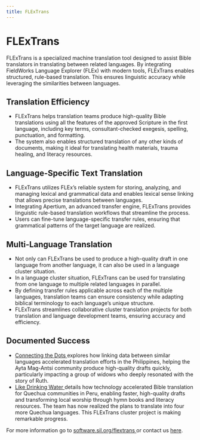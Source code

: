 ```yaml
---
title: FLExTrans
---
```



# FLExTrans

<p style={{ paddingTop: '30px' }}>
    FLExTrans is a specialized machine translation tool designed to assist Bible translators in translating between related languages. 
    By integrating FieldWorks Language Explorer (FLEx) with modern tools, FLExTrans enables structured, rule-based translation. 
    This ensures linguistic accuracy while leveraging the similarities between languages.
</p>

<div style={{ display: 'flex', justifyContent: 'center', paddingBottom: '30px', paddingTop: '20px' }}>
  <ReactPlayer controls url='https://youtu.be/7HHvtbXImr0?si=a9JJ3EY9Vswm42IB' />
</div>

## Translation Efficiency
<ul>
    <li>
        FLExTrans helps translation teams produce high-quality Bible translations using all the features of the approved Scripture 
        in the first language, including key terms, consultant-checked exegesis, spelling, punctuation, and formatting.  
    </li>
    <li>
        The system also enables structured translation of any other kinds of documents, 
        making it ideal for translating health materials, trauma healing, and literacy resources. 
    </li>
</ul>

## Language-Specific Text Translation
<ul>
    <li>
        FLExTrans utilizes FLEx’s reliable system for storing, analyzing, and managing lexical and grammatical data 
        and enables lexical sense linking that allows precise translations between languages.     
    </li>
    <li>
        Integrating Apertium, an advanced transfer engine, 
        FLExTrans provides linguistic rule-based translation workflows that streamline the process.
    </li>
    <li>
        Users can fine-tune language-specific transfer rules, ensuring that grammatical patterns of the target language are realized. 
    </li>
</ul>

## Multi-Language Translation
<ul>
    <li>
        Not only can FLExTrans be used to produce a high-quality draft in one language from another language, 
        it can also be used in a language cluster situation. 
    </li>
    <li>
        In a language cluster situation, FLExTrans can be used for translating from one language to multiple related languages in parallel.  
    </li>
    <li>
        By defining transfer rules applicable across each of the multiple languages, 
        translation teams can ensure consistency while adapting biblical terminology to each language’s unique structure. 
    </li>
    <li>
        FLExTrans streamlines collaborative cluster translation projects for both translation and language development teams, 
        ensuring accuracy and efficiency.  
    </li>
</ul>

## Documented Success
<ul>
    <li>
        <a href="https://www.sil.org/blog/connecting-dots" target="_blank">Connecting the Dots </a>
        explores how linking data between similar languages accelerated translation efforts in the Philippines, 
        helping the Ayta Mag-Antsi community produce high-quality drafts quickly, 
        particularly impacting a group of widows who deeply resonated with the story of Ruth.
    </li>
    <li>
        <a href="https://www.sil.org/blog/drinking-water" target="_blank">Like Drinking Water </a>
        details how technology accelerated Bible translation for Quechua communities in Peru, 
        enabling faster, high-quality drafts and transforming local worship through hymn books and literacy resources. 
        The team has now realized the plans to translate into four more Quechua languages. 
        This FLExTrans cluster project is making remarkable progress. 
    </li>
</ul>

<p>
    For more information go to 
    <a href="http://software.sil.org/flextrans" target="blank"> software.sil.org/flextrans </a>
    or contact us 
    <a href="https://software.sil.org/flextrans/contact-us/" target="blank"> here</a>.
</p>